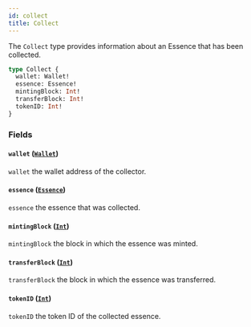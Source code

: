 ```yaml
---
id: collect
title: Collect
---
```



The `Collect` type provides information about an Essence that has been collected.

```graphql
type Collect {
  wallet: Wallet!
  essence: Essence!
  mintingBlock: Int!
  transferBlock: Int!
  tokenID: Int!
}
```


### Fields

#### `wallet` ([`Wallet`](/reference/objects/wallet))

`wallet` the wallet address of the collector.


#### `essence` ([`Essence`](/reference/objects/essence))

`essence` the essence that was collected.


#### `mintingBlock` ([`Int`](/reference/scalars/int))

`mintingBlock` the block in which the essence was minted.


#### `transferBlock` ([`Int`](/reference/scalars/int))

`transferBlock` the block in which the essence was transferred.


#### `tokenID` ([`Int`](/reference/scalars/int))

`tokenID` the token ID of the collected essence.




